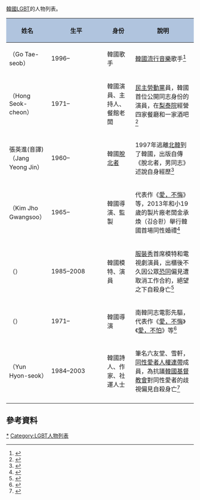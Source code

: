 [[韓國|韓國]][[LGBT|LGBT]]的人物列表。

{| class="wikitable sortable"
!style="background: #B0C4DE;" width="22%" | 姓名
!style="background: #B0C4DE;" width="3%" | 生平
!style="background: #B0C4DE;" width="15%" | 身份
!style="background: #B0C4DE;" width="51%"| 說明
|-
|{{sort|Hong Seok-cheon|{{tsl|en|Holland (singer)|Holland (歌手)|高太燮}}}}（Go Tae-seob）
|1996–
|韓國歌手
|[[韓國流行音樂|韓國流行音樂]]歌手<ref>{{cite news |title=Holland：「你值得被愛，你最必須愛的人是你自己，而不是別人。」韓國樂壇首位出櫃的偶像解釋，為何「出櫃」這件事這麼重要 |url=https://www.vogue.com.tw/entertainment/article/korean-singer-holland-why-came-out-as-gay-is-important |work=Vogue |date=2020-02-21 |accessdate=2020-07-20 |archive-date=2020-07-20 |archive-url=https://web.archive.org/web/20200720104710/https://www.vogue.com.tw/entertainment/article/korean-singer-holland-why-came-out-as-gay-is-important |dead-url=no }}</ref>
|-
|{{sort|Hong Seok-cheon|[[洪錫天|洪錫天]]}}（Hong Seok-cheon）
|1971–
|韓國演員、主持人、餐館老闆
|[[民主勞動黨_(韓國)|民主勞動黨]]員，韓國首位公開同志身份的演員，在[[梨泰院|梨泰院]]經營四家餐廳和一家酒吧<ref>{{cite web|title=韓國：同志演員出櫃之後|url=http://zh.globalvoicesonline.org/hant/2013/02/16/14811/|accessdate=2015-05-10|archive-date=2015-05-03|archive-url=https://web.archive.org/web/20150503213421/http://zh.globalvoicesonline.org/hant/2013/02/16/14811/|dead-url=no}}</ref>
|-
|張英進(音譯){{sort|Jang Yeong Jin|}}（Jang Yeong Jin）
|1960–
|韓國[[脫北者|脫北者]]
|1997年逃離[[北韓|北韓]]到了韓國，出版自傳《脫北者，男同志》述說自身經歷<ref>{{cite news|title=酷新聞：不為人知的世界 北韓的同性戀者|url=http://ageofqueer.com/archives/3666|accessdate=2015-06-09|agency=酷新聞|date=2015-06-07|archive-date=2015-06-07|archive-url=https://web.archive.org/web/20150607222728/http://ageofqueer.com/archives/3666|dead-url=no}}</ref>
|-
|{{sort|Kim Jho Gwangsoo|[[金趙光秀|金趙光秀]]}}（Kim Jho Gwangsoo）
|1965–
|韓國導演、監製
|代表作《[[愛，不悔|愛，不悔]]》等，2013年和小19歲的製片廠老闆金承煥（김승환）舉行韓國首場同性婚禮<ref>{{cite news|title=首對韓國同志公開結婚　導演金趙光壽　酷兒影展攜伴放閃|url=http://www.chinatimes.com/newspapers/20141013000917-260603|accessdate=2015-05-10|agency=時報週刊|date=2013-10-13|archive-date=2015-05-18|archive-url=https://web.archive.org/web/20150518072205/http://www.chinatimes.com/newspapers/20141013000917-260603|dead-url=no}}</ref>
|-
|{{sort|Kim Ji-hoo|金智厚}}（{{tsl|en|Kim Ji-hoo|Kim Ji-hoo}}）
|1985–2008
|韓國模特、演員
|[[服裝秀|服裝秀]]首席模特和電視劇演員，出櫃後不久因公眾[[恐同症|恐同]]偏見遭取消工作合約，絕望之下自殺身亡<ref>{{cite news|title=韓國變性女藝人和同性戀男藝人相繼自殺去世|url=http://www.fridae.asia/tc/gay-news/2008/10/16/6275.|accessdate=2015-05-10|agency=fridae|date=2008-10-16|archive-date=2016-03-11|archive-url=https://web.archive.org/web/20160311062315/http://www.fridae.asia/tc/gay-news/2008/10/16/6275.|dead-url=no}}</ref>
|-
|{{sort|Leesong Hee-il|李宋喜一}}（{{tsl|en|Leesong Hee-il|Leesong Hee-il}}）
|1971–
|韓國導演
|南韓同志電影先驅，代表作《[[愛，不悔|愛，不悔]]》《[[愛，不怕|愛，不怕]]》等<ref>{{cite web|title=台北電影節會後記： 李宋喜一 (이송희일) 兩日一夜三部曲 ── 《白夜》《去年夏天》《南行》|url=http://www.koszine.com/2013/07/one-night-and-two-days.html|accessdate=2015-05-10|archive-date=2015-05-18|archive-url=https://web.archive.org/web/20150518093708/http://www.koszine.com/2013/07/one-night-and-two-days.html|dead-url=no}}</ref>
|-
|{{sort|Yun Hyon-seok|[[六友堂|尹賢碩]]}}（Yun Hyon-seok）
|1984–2003
|韓國詩人、作家、社運人士
|筆名六友堂、雪軒，[[同性愛者人權連帶|同性愛者人權連帶]]成員，為抗議[[韓國基督教|韓國基督教會]]對同性愛者的歧視偏見自殺身亡<ref>{{cite news|title=Queer Rights Activists in South Korea Step Up Efforts to Support LGBTQ Youth|url=http://newamericamedia.org/2014/02/queer-rights-activists-in-south-korea-step-up-efforts-to-support-lgbtq-youth.php|accessdate=2015-05-10|agency=New America Media|archive-url=https://web.archive.org/web/20140306194659/http://newamericamedia.org/2014/02/queer-rights-activists-in-south-korea-step-up-efforts-to-support-lgbtq-youth.php|archive-date=2014-03-06|dead-url=yes}}</ref>
|-
|}

== 參考資料 ==
{{reflist|30em}}

{{LGBT人物}}

[[Category:韓國LGBT人物|*]]
[[Category:LGBT人物列表|Category:LGBT人物列表]]